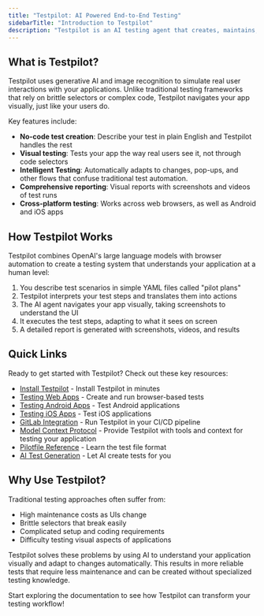 ```yaml
---
title: "Testpilot: AI Powered End-to-End Testing"
sidebarTitle: "Introduction to Testpilot"
description: "Testpilot is an AI testing agent that creates, maintains, and executes tests automatically. Test web and mobile apps with visual AI."
---
```


## What is Testpilot?[​](#what-is-testpilot "Direct link to What is Testpilot?")

Testpilot uses generative AI and image recognition to simulate real user interactions with your
applications. Unlike traditional testing frameworks that rely on brittle selectors or complex code,
Testpilot navigates your app visually, just like your users do.

Key features include:

- **No-code test creation**: Describe your test in plain English and Testpilot handles the rest
- **Visual testing**: Tests your app the way real users see it, not through code selectors
- **Intelligent Testing**: Automatically adapts to changes, pop-ups, and other flows that confuse
  traditional test automation.
- **Comprehensive reporting**: Visual reports with screenshots and videos of test runs
- **Cross-platform testing**: Works across web browsers, as well as Android and iOS apps

## How Testpilot Works[​](#how-testpilot-works "Direct link to How Testpilot Works")

Testpilot combines OpenAI's large language models with browser automation to create a testing system
that understands your application at a human level:

1. You describe test scenarios in simple YAML files called "pilot plans"
2. Testpilot interprets your test steps and translates them into actions
3. The AI agent navigates your app visually, taking screenshots to understand the UI
4. It executes the test steps, adapting to what it sees on screen
5. A detailed report is generated with screenshots, videos, and results

## Quick Links[​](#quick-links "Direct link to Quick Links")

Ready to get started with Testpilot? Check out these key resources:

- [Install Testpilot](/docs/testpilot/install) - Install Testpilot in minutes
- [Testing Web Apps](/docs/testpilot/getting-started/testing-web-apps) - Create and run browser-based
  tests
- [Testing Android Apps](/docs/testpilot/getting-started/testing-android-apps) - Test Android
  applications
- [Testing iOS Apps](/docs/testpilot/getting-started/testing-ios-apps) - Test iOS applications
- [GitLab Integration](/docs/testpilot/integrations/gitlab-cicd) - Run Testpilot in your CI/CD pipeline
- [Model Context Protocol](/docs/testpilot/model-context-protocol) - Provide Testpilot with tools and
  context for testing your application
- [Pilotfile Reference](/docs/testpilot/pilotfile-reference) - Learn the test file format
- [AI Test Generation](/docs/testpilot/ai-test-generation) - Let AI create tests for you

## Why Use Testpilot?[​](#why-use-testpilot "Direct link to Why Use Testpilot?")

Traditional testing approaches often suffer from:

- High maintenance costs as UIs change
- Brittle selectors that break easily
- Complicated setup and coding requirements
- Difficulty testing visual aspects of applications

Testpilot solves these problems by using AI to understand your application visually and adapt to
changes automatically. This results in more reliable tests that require less maintenance and can be
created without specialized testing knowledge.

Start exploring the documentation to see how Testpilot can transform your testing workflow!

